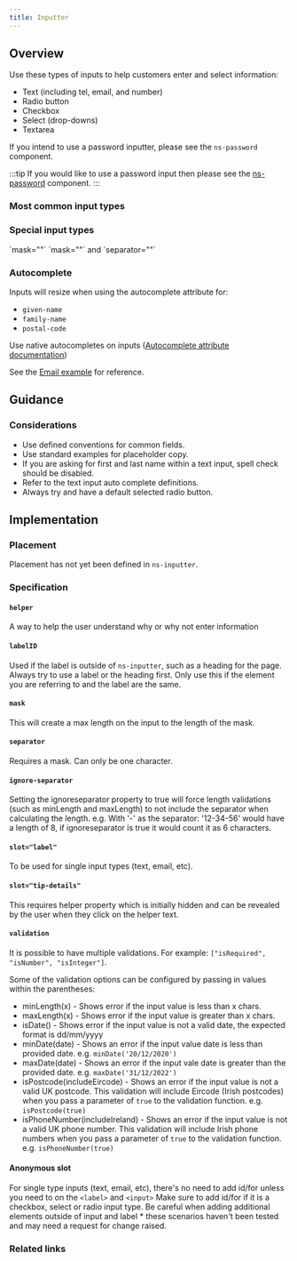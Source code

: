 ```yaml
---
title: Inputter
---
```




## Overview

<CompDetails name={componentName} />

Use these types of inputs to help customers enter and select information:

- Text (including tel, email, and number)
- Radio button
- Checkbox
- Select (drop-downs)
- Textarea

If you intend to use a password inputter, please see the `ns-password` component.

:::tip
If you would like to use a password input then please see the [ns-password](/components/ns-password) component.
:::

<ExampleViewer type="standard" />

### Most common input types

<Tabs>
  <TabItem label="Text">
    <ExampleViewer type="text" />
  </TabItem>
  <TabItem label="Email">
    <ExampleViewer type="email" />
  </TabItem>
  <TabItem label="Tel">
    <ExampleViewer type="tel" />
  </TabItem>
  <TabItem label="Search">
    <ExampleViewer type="search" />
  </TabItem>
  <TabItem label="Mask">
    <ExampleViewer type="mask" />
  </TabItem>
  <TabItem label="Separator">
    <ExampleViewer type="separator" />
  </TabItem>
  <TabItem label="Number">
    <ExampleViewer type="number" />
  </TabItem>
  <TabItem label="Textarea">
    <ExampleViewer type="textarea" />
  </TabItem>
  <TabItem label="Radio">
    <ExampleViewer type="radio" />
  </TabItem>
  <TabItem label="RadioInline">
    <ExampleViewer type="radio-inline" />
  </TabItem>
  <TabItem label="Checkbox">
    <ExampleViewer type="checkbox" />
  </TabItem>
  <TabItem label="CheckboxInline">
    <ExampleViewer type="checkbox-inline" />
  </TabItem>
  <TabItem label="Select">
    <ExampleViewer type="select" />
  </TabItem>
</Tabs>

### Special input types

<Tabs>
  <TabItem label="Mask">
    `mask=""`
    <ExampleViewer type="mask" />
  </TabItem>
  <TabItem label="Separator">
    `mask=""` and `separator=""`
    <ExampleViewer type="separator" />
  </TabItem>
</Tabs>

### Autocomplete

Inputs will resize when using the autocomplete attribute for:

- `given-name`
- `family-name`
- `postal-code`

Use native autocompletes on inputs ([Autocomplete attribute documentation](https://developer.mozilla.org/en-US/docs/Web/HTML/Attributes/autocomplete))

See the [Email example](#email) for reference.

## Guidance

### Considerations

- Use defined conventions for common fields.
- Use standard examples for placeholder copy.
- If you are asking for first and last name within a text input, spell check should be disabled.
- Refer to the text input auto complete definitions.
- Always try and have a default selected radio button.

## Implementation

### Placement

<Placement name={componentName} />

Placement has not yet been defined in `ns-inputter`.

### Specification

<Specification name={componentName} />

#### `helper`

A way to help the user understand why or why not enter information

#### `labelID`

Used if the label is outside of `ns-inputter`, such as a heading for the page. Always try to use a label or the heading first. Only use this if the element you are referring to and the label are the same.

#### `mask`

This will create a max length on the input to the length of the mask.

#### `separator`

Requires a mask. Can only be one character.

#### `ignore-separator`

Setting the ignoreseparator property to true will force length validations (such as minLength and maxLength) to not include the separator when calculating the length. e.g. With '-' as the separator: '12-34-56' would have a length of 8, if ignoreseparator is true it would count it as 6 characters.

#### `slot="label"`

To be used for single input types (text, email, etc).

#### `slot="tip-details"`

This requires helper property which is initially hidden and can be revealed by the user when they click on the helper text.

#### `validation`

It is possible to have multiple validations. For example: `["isRequired", "isNumber", "isInteger"]`.

Some of the validation options can be configured by passing in values within the parentheses:

- minLength(x) - Shows error if the input value is less than x chars.
- maxLength(x) - Shows error if the input value is greater than x chars.
- isDate() - Shows error if the input value is not a valid date, the expected format is dd/mm/yyyy
- minDate(date) - Shows an error if the input value date is less than provided date. e.g. `minDate('20/12/2020')`
- maxDate(date) - Shows an error if the input vale date is greater than the provided date. e.g. `maxDate('31/12/2022')`
- isPostcode(includeEircode) - Shows an error if the input value is not a valid UK postcode. This validation will include Eircode (Irish postcodes) when you pass a parameter of `true` to the validation function. e.g. `isPostcode(true)`
- isPhoneNumber(includeIreland) - Shows an error if the input value is not a valid UK phone number. This validation will include Irish phone numbers when you pass a parameter of `true` to the validation function. e.g. `isPhoneNumber(true)`

#### Anonymous slot

For single type inputs (text, email, etc), there's no need to add id/for unless you need to on the `<label>` and `<input>`
Make sure to add id/for if it is a checkbox, select or radio input type.
Be careful when adding additional elements outside of input and label * these scenarios haven't been tested and may need a request for change raised.

### Related links

<RelatedLinks name={componentName} />

